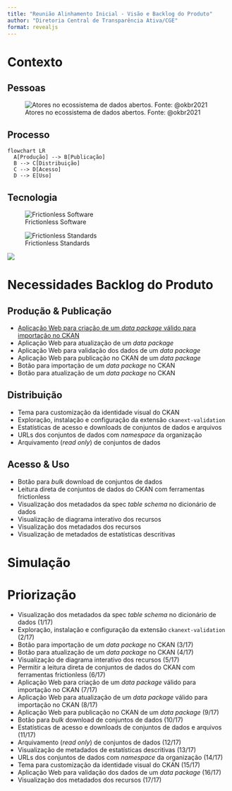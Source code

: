 ```yaml
---
title: "Reunião Alinhamento Inicial - Visão e Backlog do Produto"
author: "Diretoria Central de Transparência Ativa/CGE"
format: revealjs
---
```


# Contexto

## Pessoas

![Atores no ecossistema de dados abertos. Fonte: @okbr2021](/static/20220503T210959.png){#fig-ecossistema-dados}

## Processo

```mermaid
flowchart LR
  A[Produção] --> B[Publicação]
  B --> C[Distribuição]
  C --> D[Acesso]
  D --> E[Uso]
```

## Tecnologia

::: {layout="[[40,-20,40], [100]]"}
![Frictionless Software](https://frictionlessdata.io/img/home/software.png)

![Frictionless Standards](https://frictionlessdata.io/img/home/standards.png)

![](https://ckan.org/static/img/logo.svg)
:::

# Necessidades Backlog do Produto

## Produção & Publicação

- [Aplicação Web para criação de um _data package_ válido para importação no CKAN](necessidades/web-app-criacao.md)
- Aplicação Web para atualização de um _data package_ 
- Aplicação Web para validação dos dados de um _data package_ 
- Aplicação Web para publicação no CKAN de um _data package_ 
- Botão para importação de um _data package_ no CKAN 
- Botão para atualização de um _data package_ no CKAN 

## Distribuição

- Tema para customização da identidade visual do CKAN 
- Exploração, instalação e configuração da extensão `ckanext-validation` 
- Estatísticas de acesso e downloads de conjuntos de dados e arquivos
- URLs dos conjuntos de dados com _namespace_ da organização
- Arquivamento (_read only_) de conjuntos de dados 

## Acesso & Uso

- Botão para _bulk_ download de conjuntos de dados
- Leitura direta de conjuntos de dados do CKAN com ferramentas frictionless
- Visualização dos metadados da spec _table schema_ no dicionário de dados
- Visualização de diagrama interativo dos recursos
- Visualização dos metadados dos recursos
- Visualização de metadados de estatísticas descritivas

# Simulação

# Priorização

- Visualização dos metadados da spec _table schema_ no dicionário de dados (1/17)
- Exploração, instalação e configuração da extensão `ckanext-validation` (2/17)
- Botão para importação de um _data package_ no CKAN (3/17)
- Botão para atualização de um _data package_ no CKAN (4/17)
- Visualização de diagrama interativo dos recursos (5/17)
- Permitir a leitura direta de conjuntos de dados do CKAN com ferramentas frictionless (6/17)
- Aplicação Web para criação de um _data package_ válido para importação no CKAN  (7/17)
- Aplicação Web para atualização de um _data package_ válido para importação no CKAN (8/17)
- Aplicação Web para publicação no CKAN de um _data package_ (9/17)
- Botão para _bulk_ download de conjuntos de dados (10/17)
- Estatísticas de acesso e downloads de conjuntos de dados e arquivos (11/17)
- Arquivamento (_read only_) de conjuntos de dados (12/17)
- Visualização de metadados de estatísticas descritivas (13/17)
- URLs dos conjuntos de dados com _namespace_ da organização (14/17)
- Tema para customização da identidade visual do CKAN (15/17)
- Aplicação Web para validação dos dados de um _data package_ (16/17)
- Visualização dos metadados dos recursos (17/17)